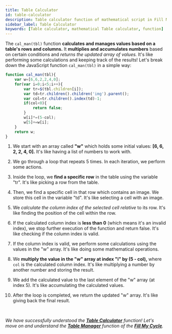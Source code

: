```yaml
---
title: Table Calculator
id: table-calculator
description: Table calculator function of mathematical script in Fill My Cycle Website 
sidebar_label: Table Calculator
keywords: [Table calculator, mathematical Table calculator, function]
---
```


The `cal_man(tbl)` function **calculates and manages values based on a table's rows and columns.** It **multiplies and accumulates numbers** based on certain conditions and *returns the updated array of values.* It's like performing some calculations and keeping track of the results! Let's break down the JavaScript function `cal_man(tbl)` in a simple way:

``` jsx title="script.js"{4-6,10-11} showLineNumbers
function cal_man(tbl){
	var w=[6,6,2,2,4,0];
	for(var i=0;i<5;i++){
		var tr=$(tbl.children[i]);
		var td=tr.children().children('img').parent();
		var col=tr.children().index(td)-1;
		if(col<0){
			return false;
		}
		w[i]*=(5-col);
		w[5]+=w[i];
	}
	return w;
}
```
1. We start with an array called **"w"** which holds some initial values: **[6, 6, 2, 2, 4, 0].** It's like having a list of numbers to work with.

2. We go through a loop that repeats 5 times. In each iteration, we perform some actions.

3. Inside the loop, we **find a specific row** in the table using the variable "tr". It's like picking a row from the table.

4. Then, we find a specific cell in that row which contains an image. We store this cell in the variable "td". It's like selecting a cell with an image.

5. We *calculate the column index of the selected cell relative* to its row. It's like finding the position of the cell within the row.

6. If the calculated column index is **less than 0** (which means it's an invalid index), we stop further execution of the function and return false. It's like checking if the column index is valid.

7. If the column index is valid, we perform some calculations using the values in the "w" array. It's like doing some mathematical operations.

8. We **multiply the value in the "w" array at index "i" by (5 - col),** where `col` is the calculated column index. It's like multiplying a number by another number and storing the result.

9. We add the calculated value to the last element of the "w" array (at index 5). It's like accumulating the calculated values.

10. After the loop is completed, we return the updated "w" array. It's like giving back the final result.

<br />

 _We have successfully understood the [**Table Calculator**](table-calculator) function! Let's move on and understand the [**Table Manager**](table-manager) function of the **[Fill My Cycle](https://fillmycycle.tcetmumbai.in/)**._